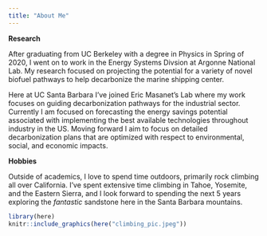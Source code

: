 ```yaml
---
title: "About Me"
---
```


__Research__

After graduating from UC Berkeley with a degree in Physics in Spring of 2020, I went on to work in the Energy Systems Divsion at Argonne National Lab. My research focused on projecting the potential for a variety of novel biofuel pathways to help decarbonize the marine shipping center. 

Here at UC Santa Barbara I've joined Eric Masanet's Lab where my work focuses on guiding decarbonization pathways for the industrial sector. Currently I am focused on forecasting the energy savings potential associated with implementing the best available technologies throughout industry in the US. Moving forward I aim to focus on detailed decarbonization plans that are optimized with respect to environmental, social, and economic impacts.


__Hobbies__

Outside of academics, I love to spend time outdoors, primarily rock climbing all over California. I've spent extensive time climbing in Tahoe, Yosemite, and the Eastern Sierra, and I look forward to spending the next 5 years exploring the *fantastic* sandstone here in the Santa Barbara mountains.

```r
library(here)
knitr::include_graphics(here("climbing_pic.jpeg"))
```